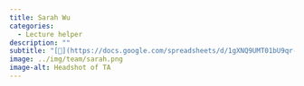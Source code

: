 ```yaml
---
title: Sarah Wu
categories: 
  - Lecture helper
description: ""
subtitle: "[🔗](https://docs.google.com/spreadsheets/d/1gXNQ9UMT01bU9qr-YDsA2GIpslldHmfwPg1gcOj2GTA/edit?usp=sharing)"
image: ../img/team/sarah.png
image-alt: Headshot of TA
---
```

